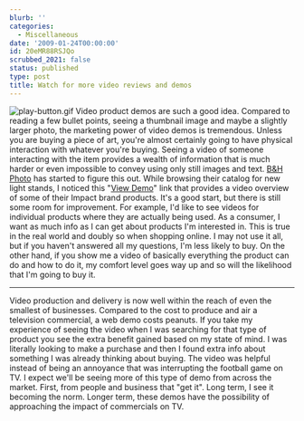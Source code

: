```yaml
---
blurb: ''
categories:
  - Miscellaneous
date: '2009-01-24T00:00:00'
id: 20eMR88RSJQo
scrubbed_2021: false
status: published
type: post
title: Watch for more video reviews and demos
---
```


![play-button.gif](http://www.alanwsmith.com/blog/wp-content/uploads/2009/01/play-button.gif)
Video product demos are such a good idea. Compared to reading a few
bullet points, seeing a thumbnail image and maybe a slightly larger
photo, the marketing power of video demos is tremendous. Unless you
are buying a piece of art, you're almost certainly going to have
physical interaction with whatever you're buying. Seeing a video of
someone interacting with the item provides a wealth of information
that is much harder or even impossible to convey using only still
images and text. [B&H Photo](http://www.bhphotovideo.com/) has
started to figure this out. While browsing their catalog for new
light stands, I noticed this
"[View Demo](http://www.video.bhphotovideo.com/?skin=oneclip&autoplay=true&fr_story=FRdamp332427)"
link that provides a video overview of some of their Impact brand
products. It's a good start, but there is still some room for
improvement. For example, I'd like to see videos for individual
products where they are actually being used. As a consumer, I want
as much info as I can get about products I'm interested in. This is
true in the real world and doubly so when shopping online. I may
not use it all, but if you haven't answered all my questions, I'm
less likely to buy. On the other hand, if you show me a video of
basically everything the product can do and how to do it, my
comfort level goes way up and so will the likelihood that I'm going
to buy it.

* * * * *

Video production and delivery is now well within the reach of even
the smallest of businesses. Compared to the cost to produce and air
a television commercial, a web demo costs peanuts. If you take my
experience of seeing the video when I was searching for that type
of product you see the extra benefit gained based on my state of
mind. I was literally looking to make a purchase and then I found
extra info about something I was already thinking about buying. The
video was helpful instead of being an annoyance that was
interrupting the football game on TV. I expect we'll be seeing more
of this type of demo from across the market. First, from people and
business that "get it". Long term, I see it becoming the norm.
Longer term, these demos have the possibility of approaching the
impact of commercials on TV.

